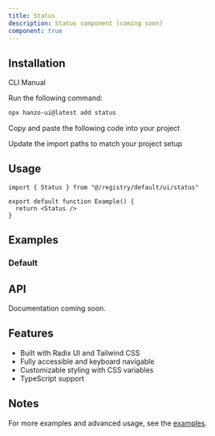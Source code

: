 ```yaml
---
title: Status
description: Status component (coming soon)
component: true
---
```


<ComponentPreview name="status-demo" />

## Installation

<Tabs defaultValue="cli">

<TabsList>
  <TabsTrigger value="cli">CLI</TabsTrigger>
  <TabsTrigger value="manual">Manual</TabsTrigger>
</TabsList>

<TabsContent value="cli">

<Steps>

<Step>Run the following command:</Step>

```bash
npx hanzo-ui@latest add status
```

</Steps>

</TabsContent>

<TabsContent value="manual">

<Steps>

<Step>Copy and paste the following code into your project</Step>

<ComponentSource name="status" />

<Step>Update the import paths to match your project setup</Step>

</Steps>

</TabsContent>

</Tabs>

## Usage

```tsx
import { Status } from "@/registry/default/ui/status"

export default function Example() {
  return <Status />
}
```

## Examples

### Default

<ComponentPreview name="status-demo" />

## API

Documentation coming soon.

## Features

- Built with Radix UI and Tailwind CSS
- Fully accessible and keyboard navigable
- Customizable styling with CSS variables
- TypeScript support

## Notes

For more examples and advanced usage, see the [examples](/examples).
